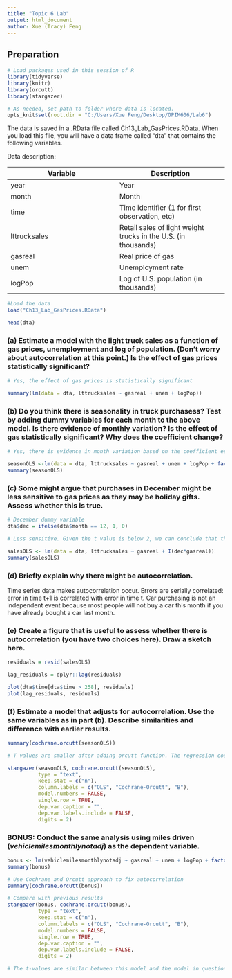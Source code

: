 ```yaml
---
title: "Topic 6 Lab"
output: html_document
author: Xue (Tracy) Feng
---
```


## Preparation

```r
# Load packages used in this session of R
library(tidyverse)
library(knitr)
library(orcutt)
library(stargazer)

# As needed, set path to folder where data is located.
opts_knit$set(root.dir = "C:/Users/Xue Feng/Desktop/OPIM606/Lab6")
```
The data is saved in a .RData file called Ch13_Lab_GasPrices.RData. When you load this file, you will have a data frame called "dta" that contains the following variables.

Data description:

Variable  | 	Description
------------- | -------------
year	| Year
month	| Month
time	| Time identifier (1 for first observation, etc)
lttrucksales 	| Retail sales of light weight trucks in the U.S. (in thousands)
gasreal	| Real price of gas
unem	| Unemployment rate
logPop 	| Log of U.S. population (in thousands) 

```r

#Load the data
load("Ch13_Lab_GasPrices.RData")

head(dta)

```


### (a) Estimate a model with the light truck sales as a function of gas prices, unemployment and log of population.  (Don't worry about autocorrelation at this point.)  Is the effect of gas prices statistically significant?

```r

# Yes, the effect of gas prices is statistically significant

summary(lm(data = dta, lttrucksales ~ gasreal + unem + logPop))

```


### (b) Do you think there is seasonality in truck purchasess?  Test by adding dummy variables for each month to the above model. Is there evidence of monthly variation?  Is the effect of gas statistically significant?  Why does the coefficient change?

```r

# Yes, there is evidence in month variation based on the coefficient estimates and t-values below. This indicates that there is a strong change of seasonality. Additionally, the effect of gas appears to be statistically significant given the t-value are mostly higher than 2. The coefficient changes based on the month because there is seasonality, and each month can have a different relationship with gas prices.

seasonOLS <-lm(data = dta, lttrucksales ~ gasreal + unem + logPop + factor(month))
summary(seasonOLS)

```

### (c) Some might argue that purchases in December might be less sensitive to gas prices as they may be holiday gifts. Assess whether this is true.

```r

# December dummy variable
dta$dec = ifelse(dta$month == 12, 1, 0)

# Less sensitive. Given the t value is below 2, we can conclude that there is no statistical significance for December gas prices. If it were statistically significant the t-value would have been higher (above 2), this would tell us that the gas prices in December have a strong impact on the light truck sales.

salesOLS <- lm(data = dta, lttrucksales ~ gasreal + I(dec*gasreal))
summary(salesOLS)

```


### (d) Briefly explain why there might be autocorrelation.

Time series data makes autocorrelation occur. Errors are serially correlated: error in time t+1 is correlated with error in time t. Car purchasing is not an independent event because most people will not buy a car this month if you have already bought a car last month. 

### (e) Create a figure that is useful to assess whether there is autocorrelation (you have two choices here).  Draw a sketch here.

```r

residuals = resid(salesOLS)

lag_residuals = dplyr::lag(residuals)

plot(dta$time[dta$time > 258], residuals)
plot(lag_residuals, residuals)

```


### (f) Estimate a model that adjusts for autocorrelation.  Use the same variables as in part (b).  Describe similarities and difference with earlier results.

```r

summary(cochrane.orcutt(seasonOLS))

# T values are smaller after adding orcutt function. The regression coefficients are relatively similar. However, the standard errors for the continuous variables are much higher compared to the previous version. The previous version tends to underestimate the standard errors as the result of autocorrelation.

stargazer(seasonOLS, cochrane.orcutt(seasonOLS),
          type = "text",
          keep.stat = c("n"),
          column.labels = c("OLS", "Cochrane-Orcutt", "B"),
          model.numbers = FALSE,
          single.row = TRUE,
          dep.var.caption = "",
          dep.var.labels.include = FALSE,
          digits = 2)

```

### BONUS: Conduct the same analysis using miles driven (_vehiclemilesmonthlynotadj_) as the dependent variable.

```r

bonus <- lm(vehiclemilesmonthlynotadj ~ gasreal + unem + logPop + factor(month), data = dta)
summary(bonus)

# Use Cochrane and Orcutt approach to fix autocorrelation
summary(cochrane.orcutt(bonus))

# Compare with previous results
stargazer(bonus, cochrane.orcutt(bonus),
          type = "text",
          keep.stat = c("n"),
          column.labels = c("OLS", "Cochrane-Orcutt", "B"),
          model.numbers = FALSE,
          single.row = TRUE,
          dep.var.caption = "",
          dep.var.labels.include = FALSE,
          digits = 2)

# The t-values are similar between this model and the model in question b, we do not see much change in these values. However, the standard error reduced when adjusting for autocorrelation which tells us that this is a better model. Again, this validates that there was autocorrelation to begin with, given that the standard error decreased.

```


